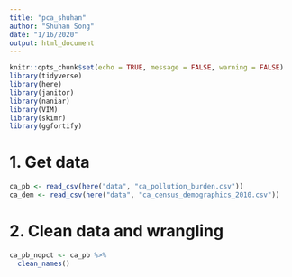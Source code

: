 ```yaml
---
title: "pca_shuhan"
author: "Shuhan Song"
date: "1/16/2020"
output: html_document
---
```


```r
knitr::opts_chunk$set(echo = TRUE, message = FALSE, warning = FALSE)
library(tidyverse)
library(here)
library(janitor)
library(naniar)
library(VIM)
library(skimr)
library(ggfortify)
```

# 1. Get data
```r
ca_pb <- read_csv(here("data", "ca_pollution_burden.csv"))
ca_dem <- read_csv(here("data", "ca_census_demographics_2010.csv"))
```


# 2. Clean data and wrangling

```r
ca_pb_nopct <- ca_pb %>% 
  clean_names()
```

